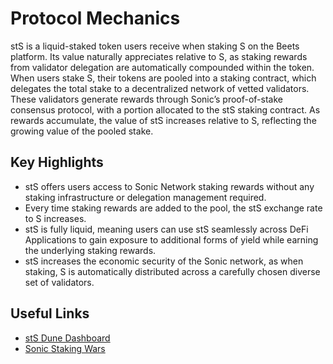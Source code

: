 # Protocol Mechanics 
stS is a liquid-staked token users receive when staking S on the Beets platform. Its value naturally appreciates relative to S, as staking rewards from validator delegation are automatically compounded within the token. When users stake S, their tokens are pooled into a staking contract, which delegates the total stake to a decentralized network of vetted validators. These validators generate rewards through Sonic’s proof-of-stake consensus protocol, with a portion allocated to the stS staking contract. As rewards accumulate, the value of stS increases relative to S, reflecting the growing value of the pooled stake.

## Key Highlights 

* stS offers users access to Sonic Network staking rewards without any staking infrastructure or delegation management required. 
* Every time staking rewards are added to the pool, the stS exchange rate to S increases.
* stS is fully liquid, meaning users can use stS seamlessly across DeFi Applications to gain exposure to additional forms of yield while earning the underlying staking rewards. 
* stS increases the economic security of the Sonic network, as when staking, S is automatically distributed across a carefully chosen diverse set of validators.

## Useful Links

* [stS Dune Dashboard](https://dune.com/beetsfi/staked-sonic)
* [Sonic Staking Wars](https://www.defiwars.xyz/wars/sonic)
